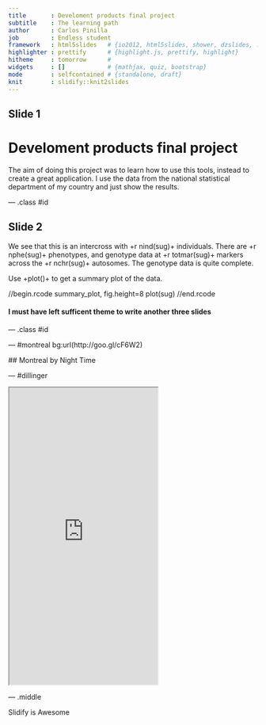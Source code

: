 ```yaml
---
title       : Develoment products final project
subtitle    : The learning path
author      : Carlos Pinilla
job         : Endless student
framework   : html5slides   # {io2012, html5slides, shower, dzslides, ...}
highlighter : prettify      # {highlight.js, prettify, highlight}
hitheme     : tomorrow      # 
widgets     : []            # {mathjax, quiz, bootstrap}
mode        : selfcontained # {standalone, draft}
knit        : slidify::knit2slides
---
```


## Slide 1

# Develoment products final project
The aim of doing this project was to learn how to use this tools, instead to create a great
application. 
I use the data from the national statistical department of my country and just show the results.

--- .class #id 

## Slide 2

We see that this is an intercross with +r nind(sug)+ individuals.
There are +r nphe(sug)+ phenotypes, and genotype data at
+r totmar(sug)+ markers across the +r nchr(sug)+ autosomes.  The genotype
data is quite complete.

Use +plot()+ to get a summary plot of the data.

//begin.rcode summary_plot, fig.height=8
plot(sug)
//end.rcode

#### I must have left sufficent theme to write another three slides

--- .class #id 

--- #montreal bg:url(http://goo.gl/cF6W2)

 ## Montreal by Night Time

 --- #dillinger

 <iframe src = 'https://pinillac.shinyapps.io/Homes' height='600px'></iframe>

 --- .middle 

 Slidify is Awesome




